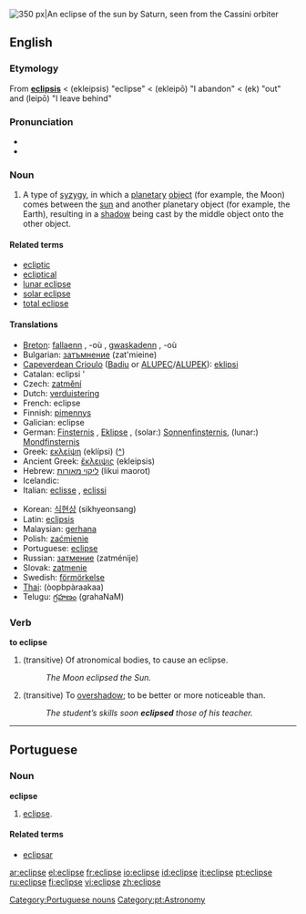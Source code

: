 [[Image:Saturn eclipse.jpg|thumb|right|350 px|An eclipse of the sun by Saturn, seen from the [[Wikipedia:Cassini–Huygens|Cassini orbiter]]]]
{{see|éclipsé}}
==English==
{{wikipedia}}
===Etymology===
From {{L.}} '''[[eclipsis]]''' < {{AGr.}} '''{{polytonic|[[ἔκλειψις]]}}''' (ekleipsis) "eclipse" < '''{{polytonic|[[ἐκλείπω]]}}''' (ekleipō) "I abandon" < '''{{polytonic|[[ἐκ]]}}''' (ek) "out" and '''{{polytonic|[[λείπω]]}}''' (leipō) "I leave behind"

===Pronunciation===
*{{IPA|/ɛˈklɪps/ or /iˈklɪps/}}
*{{audio|en-us-eclipse.ogg|Audio (US)}}

===Noun===
{{en-noun}}

#A type of [[syzygy]], in which a [[planetary]] [[object]] (for example, the Moon) comes between the [[sun]] and another planetary object (for example, the Earth), resulting in a [[shadow]] being cast by the middle object onto the other object.

====Related terms====
*[[ecliptic]]
*[[ecliptical]]
*[[lunar eclipse]]
*[[solar eclipse]]
*[[total eclipse]]

====Translations====
{{trans-top|passage of a planetary object between others}}
*[[Breton]]: [[fallaenn]] {{f}}, -où {{p}}, [[gwaskadenn]] {{f}}, -où {{p}}
*Bulgarian: [[затъмнение]] (zat'mieine) {{n}}
*[[Capeverdean Crioulo]] ([[Badiu]] or [[ALUPEC]]/[[ALUPEK]]): [[eklipsi]]
*Catalan: eclipsi {{m}}'
*Czech: [[zatmění]] {{n}}
*Dutch: [[verduistering]] {{f}}
*French: eclipse {{f}}
*Finnish: [[pimennys]]
*Galician: eclipse {{m}}
*German: [[Finsternis]] {{f}}, [[Eklipse]] {{f}}, (solar:) [[Sonnenfinsternis]], (lunar:) [[Mondfinsternis]]
*Greek: [[εκλείψη]] (eklípsi) {{f}} ([[:el:εκλείψη|^]])
*Ancient Greek: [[ἔκλειψις]] (ekleipsis) {{f}} 
*Hebrew: [[ליקוי מאורות]] (likui maorot)
*Icelandic: {{trad|is|myrkvi}}
*Italian: [[eclisse]] {{f}}, [[eclissi]] {{f}}
{{trans-mid}}
*Korean: [[식현상]] (sikhyeonsang)
*Latin: [[eclipsis]] {{m}}
*Malaysian: [[gerhana]]
*Polish: [[zaćmienie]] {{n}}
*Portuguese: [[#Portuguese|eclipse]] {{m}}
*Russian: [[затмение]] (zatménije) {{n}}
*Slovak: [[zatmenie]] {{n}}
*Swedish: [[förmörkelse]]
*[[Thai]]: {{THchar|[[อุปราคา]]}} (òopbpàraakaa)
*Telugu: [[గ్రహణం]] (grahaNaM)
{{trans-bot}}

===Verb===
'''to eclipse'''
#(transitive) Of atronomical bodies, to cause an eclipse.
#:''The Moon eclipsed the Sun.''
#(transitive) To [[overshadow]]; to be better or more noticeable than.
#:''The student’s skills soon '''eclipsed''' those of his teacher.''

----

==Portuguese==
===Noun===
'''eclipse''' {{m}}
# [[#English|eclipse]].

====Related terms====
{{top2}}
*[[eclipsar]]
{{mid2}}
{{bottom}}

[[Category:Portuguese nouns]]
[[Category:pt:Astronomy]]

[[ar:eclipse]]
[[el:eclipse]]
[[fr:eclipse]]
[[io:eclipse]]
[[id:eclipse]]
[[it:eclipse]]
[[pt:eclipse]]
[[ru:eclipse]]
[[fi:eclipse]]
[[vi:eclipse]]
[[zh:eclipse]]